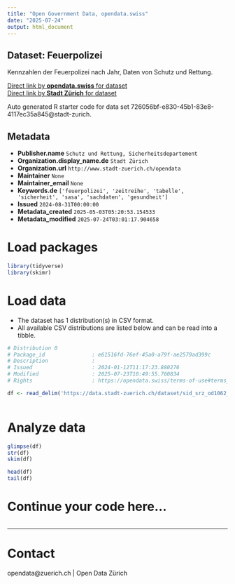 ```yaml
---
title: "Open Government Data, opendata.swiss"
date: "2025-07-24"
output: html_document
---
```


## Dataset: Feuerpolizei

Kennzahlen der Feuerpolizei nach Jahr, Daten von Schutz und Rettung.

[Direct link by **opendata.swiss** for dataset](https://opendata.swiss/de/dataset/feuerpolizei)<br>
[Direct link by **Stadt Zürich** for dataset](https://data.stadt-zuerich.ch/dataset/sid_srz_od1062_feuerpolizei_jahr_kategorie)

Auto generated R starter code for data set 726056bf-e830-45b1-83e8-4117ec35a845@stadt-zurich.

## Metadata

- **Publisher.name** `Schutz und Rettung, Sicherheitsdepartement`
- **Organization.display_name.de** `Stadt Zürich`
- **Organization.url** `http://www.stadt-zuerich.ch/opendata`
- **Maintainer** `None`
- **Maintainer_email** `None`
- **Keywords.de** `['feuerpolizei', 'zeitreihe', 'tabelle', 'sicherheit', 'sasa', 'sachdaten', 'gesundheit']`
- **Issued** `2024-08-31T00:00:00`
- **Metadata_created** `2025-05-03T05:20:53.154533`
- **Metadata_modified** `2025-07-24T03:01:17.904658`


# Load packages

```r

library(tidyverse)
library(skimr)

```

# Load data

-   The dataset has 1 distribution(s) in CSV format.
-   All available CSV distributions are listed below and can be read into a tibble.

```r

# Distribution 0
# Package_id               : e61516fd-76ef-45a0-a79f-ae2579ad399c
# Description              : 
# Issued                   : 2024-01-12T11:17:23.880276
# Modified                 : 2025-07-23T10:49:55.760834
# Rights                   : https://opendata.swiss/terms-of-use#terms_open

df <- read_delim('https://data.stadt-zuerich.ch/dataset/sid_srz_od1062_feuerpolizei_jahr_kategorie/download/GES106OD1062.csv')



```

# Analyze data

```r

glimpse(df)
str(df)
skim(df)

head(df)
tail(df)

```

# Continue your code here...

```r

```

------------------------------------------------------------------------

# Contact

opendata@zuerich.ch | Open Data Zürich
